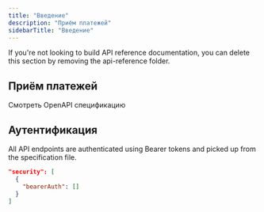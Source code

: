 ```yaml
---
title: "Введение"
description: "Приём платежей"
sidebarTitle: "Введение"
---
```


<Note>
  If you're not looking to build API reference documentation, you can delete
  this section by removing the api-reference folder.
</Note>

## Приём платежей

<Card title="Finmar API" icon="code" href="/api-reference">
  Смотреть OpenAPI спецификацию
</Card>

## Аутентификация

All API endpoints are authenticated using Bearer tokens and picked up from the specification file.

```json
"security": [
  {
    "bearerAuth": []
  }
]
```